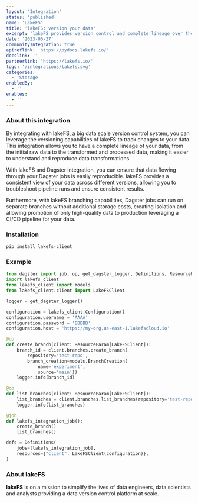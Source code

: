 ```yaml
---
layout: 'Integration'
status: 'published'
name: 'LakeFS'
title: 'lakeFS: version your data'
excerpt: 'lakeFS provides version control and complete lineage over the data lake.'
date: '2023-06-27'
communityIntegration: true
apireflink: 'https://pydocs.lakefs.io/'
docslink: ''
partnerlink: 'https://lakefs.io/'
logo: '/integrations/lakefs.svg'
categories:
  - 'Storage'
enabledBy:
  - ''
enables:
  - ''
---
```


### About this integration

By integrating with lakeFS, a big data scale version control system, you can leverage the versioning capabilities of lakeFS to track changes to your data. This integration allows you to have a complete lineage of your data, from the initial raw data to the transformed and processed data, making it easier to understand and reproduce data transformations.

With lakeFS and Dagster integration, you can ensure that data flowing through your Dagster jobs is easily reproducible. lakeFS provides a consistent view of your data across different versions, allowing you to troubleshoot pipeline runs and ensure consistent results.

Furthermore, with lakeFS branching capabilities, Dagster jobs can run on separate branches without additional storage costs, creating isolation and allowing promotion of only high-quality data to production leveraging a CI/CD pipeline for your data.


### Installation

```bash
pip install lakefs-client
```

### Example

```python
from dagster import job, op, get_dagster_logger, Definitions, ResourceParam
import lakefs_client
from lakefs_client import models
from lakefs_client.client import LakeFSClient

logger = get_dagster_logger()

configuration = lakefs_client.Configuration()
configuration.username = 'AAAA'
configuration.password = 'BBBBB'
configuration.host = 'https://my-org.us-east-1.lakefscloud.io'

@op
def create_branch(client: ResourceParam[LakeFSClient]):
    branch_id = client.branches.create_branch(
        repository='test-repo',
        branch_creation=models.BranchCreation(
            name='experiment',
            source='main'))
    logger.info(branch_id)

@op
def list_branches(client: ResourceParam[LakeFSClient]):
    list_branches = client.branches.list_branches(repository='test-repo')
    logger.info(list_branches)

@job
def lakefs_integration_job():
    create_branch()
    list_branches()

defs = Definitions(
    jobs=[lakefs_integration_job],
    resources={"client": LakeFSClient(configuration)},
)
```

### About lakeFS

**lakeFS** is on a mission to simplify the lives of data engineers, data scientists and analysts providing a data version control platform at scale.
